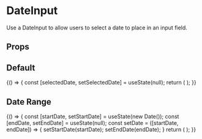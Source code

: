 
<Meta title="Components/Form Inputs/DateInput" component={DateInput} />

# DateInput

Use a DateInput to allow users to select a date to place in an input field.

## Props

<ArgsTable of={DateInput} />

## Default

<Canvas>
  <Story name="default">
    {() => {
      const [selectedDate, setSelectedDate] = useState(null);
      return (
        <Box childGap="md">
          <Box height="300px" width="300px">
            <DateInput
              datePickerProps={{
                selected: selectedDate,
                onChange: setSelectedDate,
              }}
              textInputProps={{
                placeholder: '2020-11-02',
              }}
            />
          </Box>
        </Box>
      );
    }}
  </Story>
</Canvas>

## Date Range

<Canvas>
  <Story name="range">
    {() => {
      const [startDate, setStartDate] = useState(new Date());
      const [endDate, setEndDate] = useState(null);
      const setDate = ([startDate, endDate]) => {
        setStartDate(startDate);
        setEndDate(endDate);
      }
      return (
        <Box childGap="md">
          <Box height="300px" width="500px">
            <DateInput
              datePickerProps={{
                onChange: setDate,
                selected: startDate,
                selectsRange: true,
                startDate,
                endDate,
              }}
            />
          </Box>
        </Box>
      );
    }}
  </Story>
</Canvas>